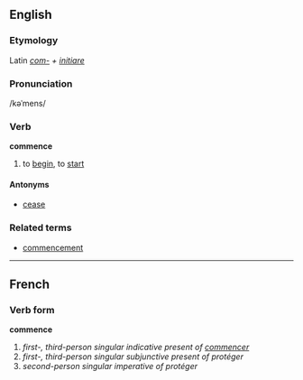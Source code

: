 ==English==
===Etymology===
Latin ''[[com-]] + [[initiare]]''
===Pronunciation===
/kəˈmens/
===Verb===
'''commence'''

#to [[begin]], to [[start]]

====Antonyms====
*[[cease]]

===Related terms===
*[[commencement]]

----
==French==
===Verb form===
'''commence'''

# ''first-, third-person singular indicative present of [[commencer]]''
# ''first-, third-person singular subjunctive present of protéger''
# ''second-person singular imperative of protéger''